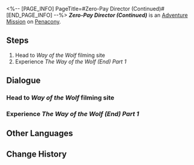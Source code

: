 <%-- [PAGE_INFO]
PageTitle=#Zero-Pay Director (Continued)#
[END_PAGE_INFO] --%>
{{Stub|Dialogue.}}
{{Mission Infobox
|id            = 8021503
|title         = 
|image         = <!--Mission Zero-Pay Director (Continued).png-->
|type          = Adventure
|event_name    = 
|chapter       = 
|requirements  = {{cx}}<!--Hidden Mission ID 8021504--> completed
|summary       = <!--official mission summary from Fate's Atlas-->
|characters    = Theme Park Employee; Trailblazer
|startLocation = [[Penacony]] - [[Clock Studios Theme Park]]
|world         = Penacony
|area          = Clock Studios Theme Park
|prev          = 
|next          = 
|rewards       = Credit*5,000
}}
'''''Zero-Pay Director (Continued)''''' is an [[Adventure Mission]] on [[Penacony]].

==Steps==
# Head to ''Way of the Wolf'' filming site
# Experience ''The Way of the Wolf (End) Part 1''

<!--
==Gameplay Notes==

--><!--
==Trial Character==

-->
==Dialogue==
{{Stub Dialogue}}
{{Dialogue End}}

===Head to ''Way of the Wolf'' filming site{{subst:void|<!--802150302-->}}===
{{Mission Description|type=adventure|location=Clock Studios Theme Park|update|Clock Studios Theme Park's filming experience project got an upgrade and ''Way of the Wolf'' now has brand-new content for filming. Go and check it out.<br />The filming experience might have gotten an upgrade, but you're still not getting a share of the revenue.}}
{{Dialogue Start}}
:{{tx}}
{{Dialogue End}}

===Experience ''The Way of the Wolf (End) Part 1''{{subst:void|<!--802150303-->}}===
{{Mission Description|type=adventure|location=Clock Studios Theme Park|update|The new version of ''Way of the Wolf'' allows you to fight Boss Stone. That's so cool. Hurry and have a try!<br />It's so cool, but you still haven't got a share of the revenue.}}
{{Dialogue Start}}
:{{tx}}
{{Dialogue End}}

==Other Languages==
{{Other Languages
|en   = Zero-Pay Director (Continued)
|zhs  = 零片酬导演•续
|zht  = 零片酬導演•續
|ja   = ノーギャラ監督・続
|ko   = 열정페이 감독•속편
|es   = Directo{{MC|f=ra|m=r}} sin salario (continuación)
|fr   = {{MC|f=Réalisatrice|m=Réalisateur}} bénévole (suite)
|ru   = Сам себе режиссёр: Продолжение
|th   = ผู้กำกับไร้ค่าจ้าง: ภาคต่อ
|vi   = Đạo Diễn Không Lương (Tiếp Theo)
|de   = Regisseur ohne Gage (Fortsetzung)
|id   = Sutradara Bayaran Rendah (Lanjutan)
|pt   = Diretor Pagamento-Zero (Continuação)
}}

==Change History==
{{Change History|2.2}}
